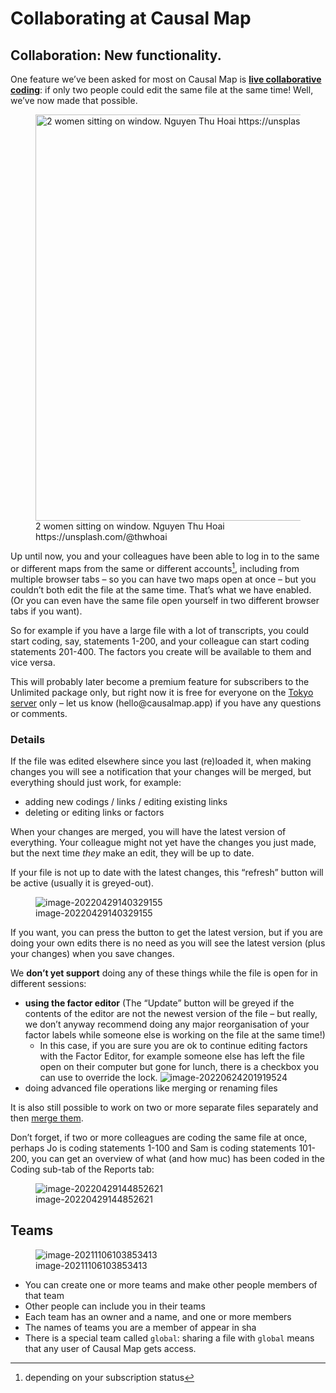 # Collaborating at Causal Map{#collaboratio}

## Collaboration: New functionality.

One feature we've been asked for most on Causal Map is **[live collaborative coding](https://guide.causalmap.app/collaborating-at-causal-map.html#details)**: if only two people could edit the same file at the same time! Well, we've now made that possible.

![2 women sitting on window. Nguyen Thu Hoai https://unsplash.com/@thwhoai](_assets/photo-1580408377065-1da9909a26baixlib=rb-1.2.jpeg){width=650}

Up until now, you and your colleagues have been able to log in to the same or different maps from the same or different accounts^[depending on your subscription status], including from multiple browser tabs -- so you can have two maps open at once -- but you couldn't both edit the file at the same time. That's what we have enabled. (Or you can even have the same file open yourself in two different browser tabs if you want). 

So for example if you have a large file with a lot of transcripts, you could start coding, say, statements 1-200, and your colleague can start coding statements 201-400. The factors you create will be available to them and vice versa. 

This will probably later become a premium feature for subscribers to the Unlimited package only, but right now it is free for everyone on the [Tokyo server](https://causalmap.shinyapps.io/tokyo/) only -- let us know (hello@causalmap.app) if you have any questions or comments. 

### Details

If the file was edited elsewhere since you last (re)loaded it, when making changes you will see a notification that your changes will be merged, but everything should just work, for example:

- adding new codings / links / editing existing links 
- deleting or editing links or factors

When your changes are merged, you will have the latest version of everything. Your colleague might not yet have the changes you just made, but the next time *they* make an edit, they will be up to date.

If your file is not up to date with the latest changes, this "refresh" button will be active (usually it is greyed-out). 

![image-20220429140329155](_assets/image-20220429140329155.png)

If you want, you can press the button to get the latest version, but if you are doing your own edits there is no need as you will see the latest version (plus your changes) when you save changes.

We **don't yet support** doing any of these things while the file is open for in different sessions:

- **using the factor editor** (The "Update" button will be greyed if the contents of the editor are not the newest version of the file -- but really, we don't anyway recommend doing any major reorganisation of your factor labels while someone else is working on the file at the same time!)
  - In this case, if you are sure you are ok to continue editing factors with the Factor Editor, for example someone else has left the file open on their computer but gone for lunch, there is a checkbox you can use to override the lock. ![image-20220624201919524](_assets/image-20220624201919524.png)

- doing advanced file operations like merging or renaming files

It is also still possible to work on two or more separate files separately and then [merge them](xmerging-files).

Don't forget, if two or more colleagues are coding the same file at once, perhaps Jo is coding statements 1-100 and Sam is coding statements 101-200, you can get an overview of what (and how muc) has been coded in the Coding sub-tab of the Reports tab:

![image-20220429144852621](_assets/image-20220429144852621.png)





## Teams

![image-20211106103853413](_assets/image-20211106103853413.png)

- You can create one or more teams and make other people members of that team
- Other people can include you in their teams
- Each team has an owner and a name, and one or more members
- The names of teams you are a member of appear in sha
- There is a special team called `global`: sharing a file with `global` means that any user of Causal Map gets access.

